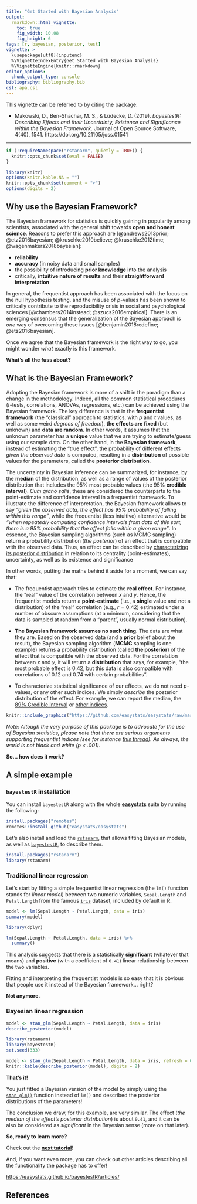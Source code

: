 ```yaml
---
title: "Get Started with Bayesian Analysis"
output: 
  rmarkdown::html_vignette:
    toc: true
    fig_width: 10.08
    fig_height: 6
tags: [r, bayesian, posterior, test]
vignette: >
  \usepackage[utf8]{inputenc}
  %\VignetteIndexEntry{Get Started with Bayesian Analysis}
  %\VignetteEngine{knitr::rmarkdown}
editor_options: 
  chunk_output_type: console
bibliography: bibliography.bib
csl: apa.csl
---
```


This vignette can be referred to by citing the package:

- Makowski, D., Ben-Shachar, M. S., \& Lüdecke, D. (2019). *bayestestR: Describing Effects and their Uncertainty, Existence and Significance within the Bayesian Framework*. Journal of Open Source Software, 4(40), 1541. https://doi.org/10.21105/joss.01541

---

```r
if (!requireNamespace("rstanarm", quietly = TRUE)) {
  knitr::opts_chunk$set(eval = FALSE)
}

library(knitr)
options(knitr.kable.NA = "")
knitr::opts_chunk$set(comment = ">")
options(digits = 2)
```


## Why use the Bayesian Framework?

The Bayesian framework for statistics is quickly gaining in popularity among scientists, associated with the general shift towards **open and honest science**. Reasons to prefer this approach are [@andrews2013prior; @etz2016bayesian; @kruschke2010believe; @kruschke2012time; @wagenmakers2018bayesian]:

- **reliability**
- **accuracy** (in noisy data and small samples)
- the possibility of introducing **prior knowledge** into the analysis
- critically, **intuitive nature of results** and their **straightforward interpretation** 

In general, the frequentist approach has been associated with the focus on the
null hypothesis testing, and the misuse of *p*-values has been shown to
critically contribute to the reproducibility crisis in social and psychological
sciences [@chambers2014instead; @szucs2016empirical]. There is an emerging
consensus that the generalization of the Bayesian approach is *one* way of
overcoming these issues [@benjamin2018redefine; @etz2016bayesian].

Once we agree that the Bayesian framework is the right way to go, you might
wonder *what* exactly is this framework.

**What's all the fuss about?**

## What is the Bayesian Framework?

Adopting the Bayesian framework is more of a shift in the paradigm than a change
in the methodology. Indeed, all the common statistical procedures (*t*-tests,
correlations, ANOVAs, regressions, etc.) can be achieved using the Bayesian
framework. The key difference is that in the **frequentist framework** (the
"classical" approach to statistics, with *p* and *t* values, as well as some
weird *degrees of freedom*), **the effects are fixed** (but unknown) and **data
are random**. In other words, it assumes that the unknown parameter has a
**unique** value that we are trying to estimate/guess using our sample data. On
the other hand, in the **Bayesian framework**, instead of estimating the "true
effect", the probability of different effects *given the observed data* is
computed, resulting in a **distribution** of possible values for the parameters,
called the **posterior distribution**.

The uncertainty in Bayesian inference can be summarized, for instance, by the **median** of the distribution, as well as a range of values of the posterior distribution that includes the 95\% most probable values (the 95\% **credible interval**). *Cum grano salis*, these are considered the counterparts to the point-estimate and confidence interval in a frequentist framework. To illustrate the difference of interpretation, the Bayesian framework allows to say *"given the observed data, the effect has 95\% probability of falling within this range"*, while the frequentist (less intuitive) alternative would be *"when repeatedly computing confidence intervals from data of this sort, there is a 95\% probability that the effect falls within a given range"*. In essence, the Bayesian sampling algorithms (such as MCMC sampling) return a probability distribution (*the posterior*) of an effect that is compatible with the observed data. Thus, an effect can be described by [characterizing its posterior distribution](https://easystats.github.io/bayestestR/articles/guidelines.html) in relation to its centrality (point-estimates), uncertainty, as well as its existence and significance

In other words, putting the maths behind it aside for a moment, we can say that:

- The frequentist approach tries to estimate the **real effect**. For instance,
the "real" value of the correlation between *x* and *y*. Hence, the frequentist
models return a **point-estimate** (i.e., a **single** value and not a
distribution) of the "real" correlation (e.g., $r = 0.42$) estimated under a
number of obscure assumptions (at a minimum, considering that the data is
sampled at random from a "parent", usually normal distribution).

- **The Bayesian framework assumes no such thing**. The data are what they are.
Based on the observed data (and a **prior** belief about the result), the
Bayesian sampling algorithm (**MCMC** sampling is one example) returns a
probability distribution (called **the posterior**) of the effect that is
compatible with the observed data. For the correlation between *x* and *y*, it
will return a **distribution** that says, for example, "the most probable effect
is 0.42, but this data is also compatible with correlations of 0.12 and 0.74
with certain probabilities".

- To characterize statistical significance of our effects, we do not need
*p*-values, or any other such indices. We simply *describe* the posterior
distribution of the effect. For example, we can report the median, the [89% Credible Interval](https://easystats.github.io/bayestestR/articles/credible_interval.html)
or [other indices](https://easystats.github.io/bayestestR/articles/guidelines.html).

```r
knitr::include_graphics("https://github.com/easystats/easystats/raw/master/man/figures/bayestestR/bayesianMaster.jpg")
```

*Note: Altough the very purpose of this package is to advocate for the use of Bayesian statistics, please note that there are serious arguments supporting frequentist indices (see for instance [this thread](https://discourse.datamethods.org/t/language-for-communicating-frequentist-results-about-treatment-effects/934/16)). As always, the world is not black and white (p \< .001).*

**So... how does it work?**

## A simple example

### `bayestestR` installation

You can install `bayestestR` along with the whole [**easystats**](https://github.com/easystats/easystats) suite by running the following:

```r
install.packages("remotes")
remotes::install_github("easystats/easystats")
```

<!-- Now that it's done, we can *load* the packages we need, in this case [`report`](https://github.com/easystats/report), which combines `bayestestR` and other packages together. -->

<!-- ```{r message=FALSE, warning=FALSE} -->
<!-- library(report)  # Calling library(...) enables you to use the package's functions -->
<!-- ``` -->


Let's also install and load the [`rstanarm`](https://mc-stan.org/rstanarm/), that allows fitting Bayesian models, as well as [`bayestestR`](https://github.com/easystats/bayestestR), to describe them.

```r
install.packages("rstanarm")
library(rstanarm)
```

### Traditional linear regression

Let's start by fitting a simple frequentist linear regression (the `lm()` function stands for *linear model*) between two numeric variables, `Sepal.Length` and `Petal.Length` from the famous [`iris`](https://en.wikipedia.org/wiki/Iris_flower_data_set) dataset, included by default in R.

```r
model <- lm(Sepal.Length ~ Petal.Length, data = iris)
summary(model)
```

```r
library(dplyr)

lm(Sepal.Length ~ Petal.Length, data = iris) %>%
  summary()
```

<!-- ```{r message=FALSE, warning=FALSE, eval=FALSE} -->
<!-- model <- lm(Sepal.Length ~ Petal.Length, data=iris) -->
<!-- report(model) -->
<!-- ``` -->
<!-- ```{r echo=FALSE, message=FALSE, warning=FALSE, comment=NA} -->
<!-- library(dplyr) -->

<!-- lm(Sepal.Length ~ Petal.Length, data=iris) %>%  -->
<!--   report() %>%  -->
<!--   to_text(width=100) -->
<!-- ``` -->

This analysis suggests that there is a statistically **significant** (whatever
that means) and **positive** (with a coefficient of `0.41`) linear relationship
between the two variables.

Fitting and interpreting the frequentist models is so easy that it is obvious
that people use it instead of the Bayesian framework... right?

**Not anymore.**

### Bayesian linear regression

<!-- ```{r message=FALSE, warning=FALSE, eval=FALSE} -->
<!-- model <- stan_glm(Sepal.Length ~ Petal.Length, data=iris) -->
<!-- report(model) -->
<!-- ``` -->
<!-- ```{r echo=FALSE, message=FALSE, warning=FALSE, comment=NA, results='hide'} -->
<!-- library(rstanarm) -->
<!-- set.seed(333) -->

<!-- model <- stan_glm(Sepal.Length ~ Petal.Length, data=iris) -->
<!-- ``` -->
<!-- ```{r echo=FALSE, message=FALSE, warning=FALSE, comment=NA} -->
<!-- model %>%  -->
<!--   report() %>%  -->
<!--   to_text(width=100) -->
<!-- ``` -->

```r
model <- stan_glm(Sepal.Length ~ Petal.Length, data = iris)
describe_posterior(model)
```

```r
library(rstanarm)
library(bayestestR)
set.seed(333)

model <- stan_glm(Sepal.Length ~ Petal.Length, data = iris, refresh = 0)
knitr::kable(describe_posterior(model), digits = 2)
```


**That's it!** 

You just fitted a Bayesian version of the model by simply using the
[`stan_glm()`](https://mc-stan.org/rstanarm/reference/stan_glm.html) function
instead of `lm()` and described the posterior distributions of the parameters!

The conclusion we draw, for this example, are very similar. The effect (*the median of the effect's posterior distribution*) is about `0.41`, and it can be
also be considered as *significant* in the Bayesian sense (more on that later).

**So, ready to learn more?**

Check out the [**next tutorial**](https://easystats.github.io/bayestestR/articles/example1.html)!

And, if you want even more, you can check out other articles describing all the functionality the package has to offer!

<https://easystats.github.io/bayestestR/articles/>

## References
